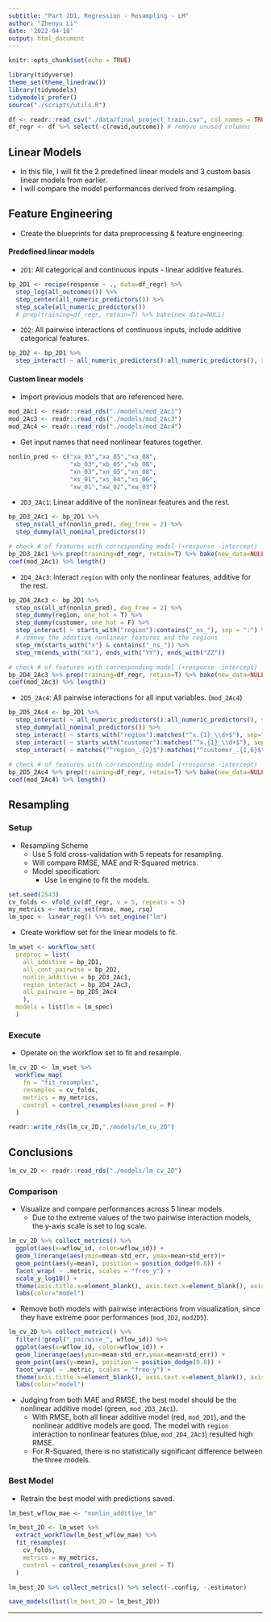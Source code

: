 ```yaml
---
subtitle: "Part 2D1, Regression - Resampling - LM"
author: "Zhenyu Li"
date: '2022-04-18'
output: html_document
---
```


```r
knitr::opts_chunk$set(echo = TRUE)
```

```r
library(tidyverse)
theme_set(theme_linedraw())
library(tidymodels)
tidymodels_prefer()
source("./scripts/utils.R")
```

```r
df <- readr::read_csv("./data/final_project_train.csv", col_names = TRUE)
df_regr <- df %>% select(-c(rowid,outcome)) # remove unused columns
```

## Linear Models

- In this file, I will fit the 2 predefined linear models and 3 custom basis linear models from earlier. 
- I will compare the model performances derived from resampling.   

## Feature Engineering

- Create the blueprints for data preprocessing & feature engineering.  

#### Predefined linear models

- `2D1`: All categorical and continuous inputs - linear additive features.

```r
bp_2D1 <- recipe(response ~ ., data=df_regr) %>% 
  step_log(all_outcomes()) %>% 
  step_center(all_numeric_predictors()) %>% 
  step_scale(all_numeric_predictors())
  # prep(training=df_regr, retain=T) %>% bake(new_data=NULL)
```

- `2D2`: All pairwise interactions of continuous inputs, include additive categorical features.
  
```r
bp_2D2 <- bp_2D1 %>% 
  step_interact( ~ all_numeric_predictors():all_numeric_predictors(), sep = ":")
```

#### Custom linear models

- Import previous models that are referenced here.

```r
mod_2Ac1 <- readr::read_rds("./models/mod_2Ac1")
mod_2Ac3 <- readr::read_rds("./models/mod_2Ac3")
mod_2Ac4 <- readr::read_rds("./models/mod_2Ac4")
```

- Get input names that need nonlinear features together.

```r
nonlin_pred <- c("xa_03","xa_05","xa_08",
                 "xb_03","xb_05","xb_08",
                 "xn_03","xn_05","xn_08",
                 "xs_01","xs_04","xs_06",
                 "xw_01","xw_02","xw_03")
```

- `2D3_2Ac1`: Linear additive of the nonlinear features and the rest. 

```r
bp_2D3_2Ac1 <- bp_2D1 %>% 
  step_ns(all_of(nonlin_pred), deg_free = 2) %>% 
  step_dummy(all_nominal_predictors())

# check # of features with corresponding model (+response -intercept)
bp_2D3_2Ac1 %>% prep(training=df_regr, retain=T) %>% bake(new_data=NULL) %>% ncol()
coef(mod_2Ac1) %>% length()
```

- `2D4_2Ac3`: Interact `region` with only the nonlinear features, additive for the rest.

```r
bp_2D4_2Ac3 <- bp_2D1 %>% 
  step_ns(all_of(nonlin_pred), deg_free = 2) %>% 
  step_dummy(region, one_hot = T) %>% 
  step_dummy(customer, one_hot = F) %>% 
  step_interact( ~ starts_with("region"):contains("_ns_"), sep = ":") %>% 
  # remove the additive nonlinear features and the regions
  step_rm(starts_with("x") & contains("_ns_")) %>% 
  step_rm(ends_with("XX"), ends_with("YY"), ends_with("ZZ"))

# check # of features with corresponding model (+response -intercept)
bp_2D4_2Ac3 %>% prep(training=df_regr, retain=T) %>% bake(new_data=NULL) %>% ncol()
coef(mod_2Ac3) %>% length()
```

- `2D5_2Ac4`: All pairwise interactions for all input variables. (`mod_2Ac4`)

```r
bp_2D5_2Ac4 <- bp_2D1 %>% 
  step_interact( ~ all_numeric_predictors():all_numeric_predictors(), sep=":") %>% 
  step_dummy(all_nominal_predictors()) %>% 
  step_interact( ~ starts_with("region"):matches("^x.{1}_\\d+$"), sep=":") %>% 
  step_interact( ~ starts_with("customer"):matches("^x.{1}_\\d+$"), sep=":") %>% 
  step_interact( ~ matches("^region_.{2}$"):matches("^customer_.{1,6}$"), sep=":")
  
# check # of features with corresponding model (+response -intercept)
bp_2D5_2Ac4 %>% prep(training=df_regr, retain=T) %>% bake(new_data=NULL) %>% ncol()
coef(mod_2Ac4) %>% length()
```

## Resampling

### Setup

- Resampling Scheme
  - Use 5 fold cross-validation with 5 repeats for resampling.
  - Will compare RMSE, MAE and R-Squared metrics.
  - Model specification:
    - Use `lm` engine to fit the models.

```r
set.seed(2543)
cv_folds <- vfold_cv(df_regr, v = 5, repeats = 5) 
my_metrics <- metric_set(rmse, mae, rsq)
lm_spec <- linear_reg() %>% set_engine("lm")
```

- Create workflow set for the linear models to fit. 

```r
lm_wset <- workflow_set(
  preproc = list(
    all_additive = bp_2D1,
    all_cont_pairwise = bp_2D2,
    nonlin_additive = bp_2D3_2Ac1,
    region_interact = bp_2D4_2Ac3,
    all_pairwise = bp_2D5_2Ac4
    ), 
  models = list(lm = lm_spec)
  )
```

### Execute

- Operate on the workflow set to fit and resample. 

```r
lm_cv_2D <- lm_wset %>% 
  workflow_map(
    fn = "fit_resamples",
    resamples = cv_folds, 
    metrics = my_metrics,
    control = control_resamples(save_pred = F)
  )
```

```r
readr::write_rds(lm_cv_2D,"./models/lm_cv_2D")
```

## Conclusions

```r
lm_cv_2D <- readr::read_rds("./models/lm_cv_2D")
```

### Comparison

- Visualize and compare performances across 5 linear models.
  - Due to the extreme values of the two pairwise interaction models, the y-axis scale is set to log scale. 

```r
lm_cv_2D %>% collect_metrics() %>% 
  ggplot(aes(x=wflow_id, color=wflow_id)) + 
  geom_linerange(aes(ymin=mean-std_err, ymax=mean+std_err))+
  geom_point(aes(y=mean), position = position_dodge(0.8)) +
  facet_wrap( ~ .metric, scales = "free_y") +
  scale_y_log10() +
  theme(axis.title.x=element_blank(), axis.text.x=element_blank(), axis.ticks.x=element_blank()) +
  labs(color="model")
```

- Remove both models with pairwise interactions from visualization, since they have extreme poor performances (`mod_2D2`, `mod2D5`).  

```r
lm_cv_2D %>% collect_metrics() %>% 
  filter(!grepl("_pairwise_", wflow_id)) %>% 
  ggplot(aes(x=wflow_id, color=wflow_id)) + 
  geom_linerange(aes(ymin=mean-std_err,ymax=mean+std_err)) +
  geom_point(aes(y=mean), position = position_dodge(0.8)) +
  facet_wrap( ~ .metric, scales = "free_y") +
  theme(axis.title.x=element_blank(), axis.text.x=element_blank(), axis.ticks.x=element_blank()) +
  labs(color="model")
```

- Judging from both MAE and RMSE, the best model should be the nonlinear additive model (green, `mod_2D3_2Ac1`). 
  - With RMSE, both all linear additive model (red, `mod_2D1`), and the nonlinear additive models are good. The model with `region` interaction to nonlinear features (blue, `mod_2D4_2Ac3`) resulted high RMSE. 
  - For R-Squared, there is no statistically significant difference between the three models. 

### Best Model

- Retrain the best model with predictions saved.

```r
lm_best_wflow_mae <- "nonlin_additive_lm"

lm_best_2D <- lm_wset %>% 
  extract_workflow(lm_best_wflow_mae) %>% 
  fit_resamples(
    cv_folds,
    metrics = my_metrics,
    control = control_resamples(save_pred = T)
  )

lm_best_2D %>% collect_metrics() %>% select(-.config, -.estimator)
```

```r
save_models(list(lm_best_2D = lm_best_2D))
```

----
